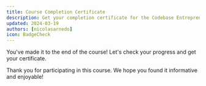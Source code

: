```yaml
---
title: Course Completion Certificate
description: Get your completion certificate for the Codebase Entrepreneur Community course
updated: 2024-03-19
authors: [nicolasarnedo]
icon: BadgeCheck
---
```



You've made it to the end of the course! Let's check your progress and get your certificate.

<CertificatePage courseId="codebase-entrepreneur-community"/>

Thank you for participating in this course. We hope you found it informative and enjoyable!

